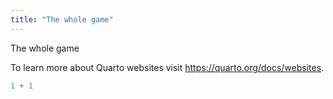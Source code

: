 ```yaml
---
title: "The whole game"
---
```


The whole game

To learn more about Quarto websites visit <https://quarto.org/docs/websites>.

```r
1 + 1
```
